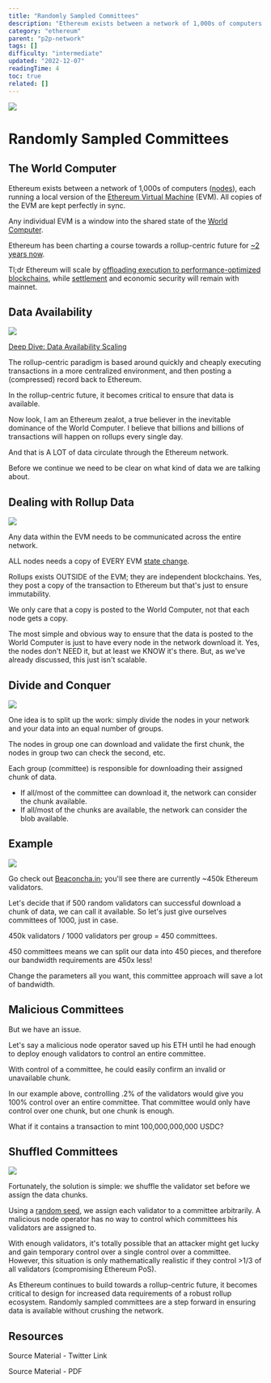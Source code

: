 ```yaml
---
title: "Randomly Sampled Committees"
description: "Ethereum exists between a network of 1,000s of computers (nodes), each running a local version of the Ethereum Virtual Machine (EVM)."
category: "ethereum"
parent: "p2p-network"
tags: []
difficulty: "intermediate"
updated: "2022-12-07"
readingTime: 4
toc: true
related: []
---
```


![](/images/randomly-sampled-committees-1.jpeg)

# Randomly Sampled Committees

## The World Computer

Ethereum exists between a network of 1,000s of computers ([nodes](https://inevitableeth.com/home/ethereum/node)), each running a local version of the [Ethereum Virtual Machine](https://inevitableeth.com/home/ethereum/evm) (EVM). All copies of the EVM are kept perfectly in sync. 

Any individual EVM is a window into the shared state of the [World Computer](https://inevitableeth.com/home/ethereum/world-computer).

Ethereum has been charting a course towards a rollup-centric future for [~2 years now](https://ethereum-magicians.org/t/a-rollup-centric-ethereum-roadmap/4698). 

Tl;dr Ethereum will scale by [offloading execution to performance-optimized blockchains](/ethereum/execution), while [settlement](/concepts/settlement) and economic security will remain with mainnet.

## Data Availability

![](/images/randomly-sampled-committees-2.jpeg)

[Deep Dive: Data Availability Scaling](/ethereum/data-availability-bottleneck)

The rollup-centric paradigm is based around quickly and cheaply executing transactions in a more centralized environment, and then posting a (compressed) record back to Ethereum.

In the rollup-centric future, it becomes critical to ensure that data is available.

Now look, I am an Ethereum zealot, a true believer in the inevitable dominance of the World Computer. I believe that billions and billions of transactions will happen on rollups every single day.

And that is A LOT of data circulate through the Ethereum network.

Before we continue we need to be clear on what kind of data we are talking about.

## Dealing with Rollup Data

![](/images/randomly-sampled-committees-3.jpeg)

Any data within the EVM needs to be communicated across the entire network. 

ALL nodes needs a copy of EVERY EVM [state change](/ethereum/state-machine).

Rollups exists OUTSIDE of the EVM; they are independent blockchains. Yes, they post a copy of the transaction to Ethereum but that's just to ensure immutability.

We only care that a copy is posted to the World Computer, not that each node gets a copy.

The most simple and obvious way to ensure that the data is posted to the World Computer is just to have every node in the network download it. Yes, the nodes don't NEED it, but at least we KNOW it's there. But, as we've already discussed, this just isn't scalable.

## Divide and Conquer

![](/images/randomly-sampled-committees-4.jpeg)

One idea is to split up the work: simply divide the nodes in your network and your data into an equal number of groups. 

The nodes in group one can download and validate the first chunk, the nodes in group two can check the second, etc.

Each group (committee) is responsible for downloading their assigned chunk of data. 

*   If all/most of the committee can download it, the network can consider the chunk available.
*   If all/most of the chunks are available, the network can consider the blob available.

## Example

![](/images/randomly-sampled-committees-5.jpeg)

Go check out [Beaconcha.in](https://beaconcha.in/); you'll see there are currently ~450k Ethereum validators. 

Let's decide that if 500 random validators can successful download a chunk of data, we can call it available. So let's just give ourselves committees of 1000, just in case.

450k validators / 1000 validators per group = 450 committees. 

450 committees means we can split our data into 450 pieces, and therefore our bandwidth requirements are 450x less! 

Change the parameters all you want, this committee approach will save a lot of bandwidth.

## Malicious Committees

But we have an issue. 

Let's say a malicious node operator saved up his ETH until he had enough to deploy enough validators to control an entire committee.

With control of a committee, he could easily confirm an invalid or unavailable chunk.

In our example above, controlling .2% of the validators would give you 100% control over an entire committee. That committee would only have control over one chunk, but one chunk is enough. 

What if it contains a transaction to mint 100,000,000,000 USDC?

## Shuffled Committees

![](/images/randomly-sampled-committees-6.jpeg)

Fortunately, the solution is simple: we shuffle the validator set before we assign the data chunks. 

Using a [random seed](/ethereum/randao), we assign each validator to a committee arbitrarily. A malicious node operator has no way to control which committees his validators are assigned to.

With enough validators, it's totally possible that an attacker might get lucky and gain temporary control over a single control over a committee. However, this situation is only mathematically realistic if they control >1/3 of all validators (compromising Ethereum PoS).

As Ethereum continues to build towards a rollup-centric future, it becomes critical to design for increased data requirements of a robust rollup ecosystem. Randomly sampled committees are a step forward in ensuring data is available without crushing the network.

## Resources

Source Material - Twitter Link

Source Material - PDF
